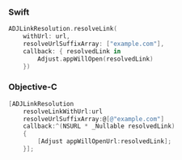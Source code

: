<Tabs>
<Tab sync="swift">

### Swift

```swift
ADJLinkResolution.resolveLink(
    withUrl: url,
    resolveUrlSuffixArray: ["example.com"],
    callback: { resolvedLink in
        Adjust.appWillOpen(resolvedLink)
    })
```

</Tab>
<Tab sync="objc">

### Objective-C

```objective-c
[ADJLinkResolution
    resolveLinkWithUrl:url
    resolveUrlSuffixArray:@[@"example.com"]
    callback:^(NSURL * _Nullable resolvedLink)
    {
        [Adjust appWillOpenUrl:resolvedLink];
    }];
```

</Tab>
</Tabs>
